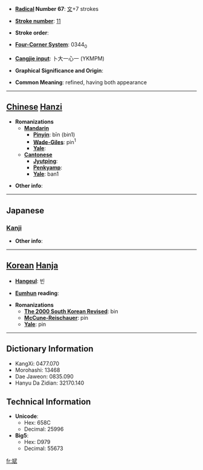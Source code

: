 * '''[[Wiktionary:Chinese radical index| Radical]] Number 67''': [[Wiktionary:Chinese radical index 文|文]]+7 strokes

* '''[[Wiktionary:Chinese total strokes index|Stroke number]]''': [[Wiktionary:Chinese total strokes index 11|11]]

* '''Stroke order''': 

* '''[[Wiktionary:Chinese four corner index|Four-Corner System]]''': 0344<sub>0</sub>

* '''[[Wiktionary:Chinese Cangjie index|Cangjie input]]''': 卜大一心一 (YKMPM)

* '''Graphical Significance and Origin''': 

* '''Common Meaning''': refined, having both appearance

----

== [[Chinese]] [[Hanzi]] ==

* '''Romanizations'''
** '''[[Mandarin]]'''
*** '''[[Pinyin]]''': bīn (bin1)
*** '''[[Wade-Giles]]''': pin<sup>1</sup>
*** '''[[Yale]]''': 
** '''[[Cantonese]]'''
*** '''[[Jyutping]]''':
*** '''[[Penkyamp]]''': 
*** '''[[Yale]]''': ban1

* '''Other info''': 

----

==Japanese==
===[[Kanji]]===
{{kanji|on readings=[[ひん]] (hin)
|kun readings=[[うるわしい]] (uruwashii)
}}

* '''Other info''':  

----

== [[Korean]] [[Hanja]] ==

* '''[[Hangeul]]''': 빈

* '''[[Eumhun]] reading''': 

* '''Romanizations'''
** '''[[The 2000 South Korean Revised Romanization|The 2000 South Korean Revised]]''': bin
** '''[[McCune-Reischauer]]''': pin
** '''[[Yale]]''': pin

----

== Dictionary Information ==

* KangXi: 0477.070
* Morohashi: 13468
* Dae Jaweon: 0835.090
* Hanyu Da Zidian: 32170.140

== Technical Information ==

* '''Unicode''':
** Hex: 658C
** Decimal: 25996
* '''Big5''':
** Hex: D979
** Decimal: 55673

[[fr:斌]]